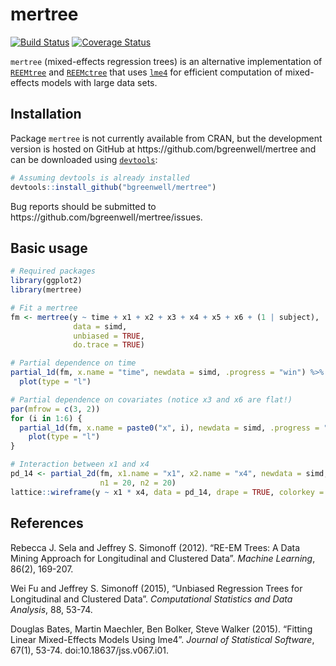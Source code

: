 # mertree

[![Build Status](https://travis-ci.org/bgreenwell/mertree.svg?branch=master)](https://travis-ci.org/bgreenwell/mertree)
[![Coverage Status](https://img.shields.io/codecov/c/github/bgreenwell/mertree.svg)](https://codecov.io/github/bgreenwell/mertree?branch=master)

`mertree` (mixed-effects regression trees) is an alternative implementation of [`REEMtree`](http://pages.stern.nyu.edu/~jsimonof/REEMtree/) and [`REEMctree`](http://people.stern.nyu.edu/jsimonof/unbiasedREEM/) that uses [`lme4`](https://cran.r-project.org/web/packages/lme4/index.html) for efficient computation of mixed-effects models with large data sets.

## Installation
Package `mertree` is not currently available from CRAN, but the development version is hosted on GitHub at https://github.com/bgreenwell/mertree and can be downloaded using [`devtools`](https://github.com/hadley/devtools):
```r
# Assuming devtools is already installed
devtools::install_github("bgreenwell/mertree")
```
Bug reports should be submitted to https://github.com/bgreenwell/mertree/issues.

## Basic usage

```r
# Required packages
library(ggplot2)
library(mertree)

# Fit a mertree
fm <- mertree(y ~ time + x1 + x2 + x3 + x4 + x5 + x6 + (1 | subject),
              data = simd,
              unbiased = TRUE,
              do.trace = TRUE)

# Partial dependence on time
partial_1d(fm, x.name = "time", newdata = simd, .progress = "win") %>%
  plot(type = "l")

# Partial dependence on covariates (notice x3 and x6 are flat!)
par(mfrow = c(3, 2))
for (i in 1:6) {
  partial_1d(fm, x.name = paste0("x", i), newdata = simd, .progress = "win") %>%
    plot(type = "l")
}

# Interaction between x1 and x4
pd_14 <- partial_2d(fm, x1.name = "x1", x2.name = "x4", newdata = simd, .progress = "win",
                    n1 = 20, n2 = 20)
lattice::wireframe(y ~ x1 * x4, data = pd_14, drape = TRUE, colorkey = TRUE)
```

## References

Rebecca J. Sela and Jeffrey S. Simonoff (2012). "RE-EM Trees: A Data Mining Approach for Longitudinal and Clustered Data". _Machine Learning_, 86(2), 169-207.

Wei Fu and Jeffrey S. Simonoff (2015), "Unbiased Regression Trees for Longitudinal and Clustered Data". _Computational Statistics and Data Analysis_, 88, 53-74.

Douglas Bates, Martin Maechler, Ben Bolker, Steve Walker (2015). "Fitting Linear Mixed-Effects Models Using lme4". _Journal of Statistical Software_, 67(1), 53-74. doi:10.18637/jss.v067.i01.


